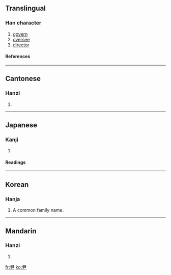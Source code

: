 ==Translingual==
===Han character===
{{Han char|rn=44|rad=尸|as=01|sn=4|four=1750<sub>7</sub>|canj=尸大 (SK), X尸大 (XSK)}}
# [[govern]]
# [[oversee]]
# [[director]]
====References====
{{Han ref|kx=0299.270|dkj=07631|dj=0595.090|hdz=20964.010|uh=5C39|ud=23609|bh=A4A8|bd=42152}}
----
==Cantonese==
===Hanzi===
{{yue-hanzi|jyut=|y=wan5}}
# {{defn|Cantonese}}
----
==Japanese==
===Kanji===
{{ja-kanji|grade=|rs=尸01}}
# {{defn|Japanese}} 
====Readings====
{{ja-readings|on=[[いん]] (in)|kun=[[おさ]] (osa), [[ただす]] (tadasu)}}
----
==Korean==
===Hanja===
{{ko-hanja|hangeul=윤|eumhun=[[성]] 윤|rv=yun|mr=yun|yr=yun}}
# A common family name.
----

==Mandarin==
===Hanzi===
{{cmn-hanzi|pin=[[yǐn]] ([[yin3]])|wg=yin<sup>3</sup>}}
# {{defn|Mandarin}}

[[fr:尹]]
[[ko:尹]]